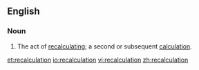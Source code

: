 ==English==
===Noun===
{{en-noun}}
# The act of [[recalculate|recalculating]]; a second or subsequent [[calculation]].

[[et:recalculation]]
[[io:recalculation]]
[[vi:recalculation]]
[[zh:recalculation]]